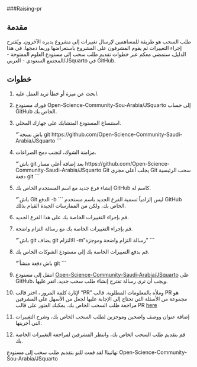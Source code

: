 ###Raising-pr

## مقدمة
طلب السحب هو طريقة للمساهمين لإرسال تغييرات إلى مشروع يديره الآخرون. ويُقترح إجراء التغييرات ثم يقوم المشرفون على المشروع باستعراضها وربما دمجها. في هذا الدليل، سنمضي معكم عبر خطوات تقديم طلب سحب إلى مستودع العلوم المفتوحة - المجتمع السعودي - العربي/JSquarto في GitHub.

## خطوات
1. ابحث عن ميزة أو خطأ تريد العمل عليه.
2. فورك مستودع Open-Science-Community-Sou-Arabia/JSquarto إلى حساب GitHub الخاص بك.
3. استنساخ المستودع المتشابك على جهازك المحلي.
    
    “`باش
    نسخة git https://github.com/Open-Science-Community-Saudi-Arabia/JSquarto
    ```

4. مزامنة الشوك، لتجنب دمج الصراعات.
    
    “`باش
    git بعد إضافة أعلى مسار https://github.com/Open-Science-Community-Saudi-Arabia/JSquarto 
    Git يجلب أعلى مجرى
    Git سحب الرئيسية
    دفعة git
    ```

5. إنشاء فرع جديد مع اسم المستخدم الخاص بك GitHub كاسم له.
    
    “`باش
    Git الدفع -b <your-github-username>
    ```
ليس إلزامياً تسمية الفرع الجديد باسم مستخدم GitHub الخاص بك، ولكن من الممارسات الجيدة القيام بذلك.

6. قم بإجراء التغييرات الخاصة بك على هذا الفرع الجديد.
7. قم بإجراء التغييرات الخاصة بك مع رسالة التزام واضحة.
    
    “`باش
    git يضاف
    git الالتزام -m "رسالة التزام واضحة وموجزة"
    ```

8. قم بدفع التغييرات الخاصة بك إلى مستودع الشوكات الخاص بك.
    
    “`باش
    دفعة منشأ git <your-github-username>
    ```

9. انتقل إلى مستودع [Open-Science-Community-Saudi-Arabia/JSquarto](https://github.com/Open-Science-Community-Saudi-Arabia/JSquarto) على GitHub، ويجب أن ترى رسالة تقترح إنشاء طلب سحب جديد. انقر عليها.
10. لإثارة كلمة المرور ، اختر قالب "PR" وملأه بالمعلومات المطلوبة. قالب PR هو مجموعة من الأسئلة التي تحتاج إلى الإجابة عليها لجعل من الأسهل على المشرفين مراجعة طلب السحب الخاص بك. يمكنك العثور على قالب PR [here](https://github.com/Open-Science-Community-Saudi-Arabia/JSquarto/blob/main/.github/PUL_REQUEST_TEMPLATE.md)

11. إضافة عنوان ووصف واضحين وموجزين لطلب السحب الخاص بك، وشرح التغييرات التي أجريتها.

12. قم بتقديم طلب السحب الخاص بك، وانتظر المشرفين لمراجعة التغييرات الخاصة بك.

تهانينا! لقد قمت للتو بتقديم طلب سحب إلى مستودع Open-Science-Community-Sou-Arabia/JSquarto
